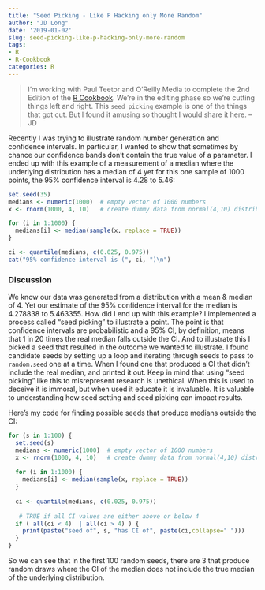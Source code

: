 ```yaml
---
title: "Seed Picking - Like P Hacking only More Random"
author: "JD Long"
date: '2019-01-02'
slug: seed-picking-like-p-hacking-only-more-random
tags:
- R
- R-Cookbook
categories: R
---
```


> I'm working with Paul Teetor and O'Reilly Media to complete the 2nd Edition of the [R Cookbook](http://shop.oreilly.com/product/9780596809164.do). We're in the editing phase so we're cutting things left and right. This `seed picking` example is one of the things that got cut. But I found it amusing so thought I would share it here. 
> --JD


Recently I was trying to illustrate random number generation and confidence intervals. In particular, I wanted to show that sometimes by chance our confidence bands don't contain the true value of a parameter. I ended up with this example of a measurement of a median where the underlying distribution has a median of 4 yet for this one sample of 1000 points, the 95% confidence interval is 4.28 to 5.46:

```r
set.seed(35)
medians <- numeric(1000)  # empty vector of 1000 numbers
x <- rnorm(1000, 4, 10)   # create dummy data from normal(4,10) distribution

for (i in 1:1000) {
  medians[i] <- median(sample(x, replace = TRUE))
}

ci <- quantile(medians, c(0.025, 0.975))
cat("95% confidence interval is (", ci, ")\n")
```

### Discussion

We know our data was generated from a distribution with a mean & median of 4. Yet our estimate of the 95% confidence interval for the median is 4.278838 to 5.463355. How did I end up with this example? I implemented a process called "seed picking" to illustrate a point. The point is that confidence intervals are probabilistic and a 95% CI, by definition, means that 1 in 20 times the real median falls outside the CI. And to illustrate this I picked a seed that resulted in the outcome we wanted to illustrate. I found candidate seeds by setting up a loop and iterating through seeds to pass to `random.seed` one at a time. When I found one that produced a CI that didn't include the real median, and printed it out. Keep in mind that using "seed picking" like this to misrepresent research is unethical. When this is used to deceive it is immoral, but when used it educate it is invaluable. It is valuable to understanding how seed setting and seed picking can impact results. 

Here's my code for finding possible seeds that produce medians outside the CI:

```r
for (s in 1:100) {
  set.seed(s)
  medians <- numeric(1000)  # empty vector of 1000 numbers
  x <- rnorm(1000, 4, 10)   # create dummy data from normal(4,10) distribution
  
  for (i in 1:1000) {
    medians[i] <- median(sample(x, replace = TRUE))
  }
  
  ci <- quantile(medians, c(0.025, 0.975))
  
   # TRUE if all CI values are either above or below 4
  if ( all(ci < 4)  | all(ci > 4) ) {
    print(paste("seed of", s, "has CI of", paste(ci,collapse=" ")))
  }
}
```

So we can see that in the first 100 random seeds, there are 3 that produce random draws where the CI of the median does not include the true median of the underlying distribution. 

